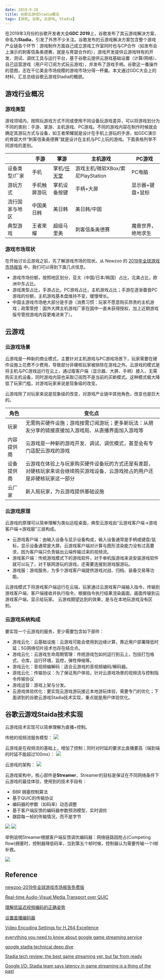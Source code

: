 ```yaml
---
date: 2019-9-28
title: 谷歌云游戏Stadia概览
tags: [游戏, 谷歌, 云游戏, Stadia]
---
```


在2019年3月份的谷歌开发者大会**GDC 2019**上，谷歌发布了其云游戏解决方案，命名为**Stadia**，引发了外界不少关注。谷歌发布的云游戏解决方案包含整个游戏产业链各个环节：游戏制作方面自己成立游戏工作室同时也与CP合作（如发布会上演示的刺客信条奥德赛，就是与育碧合作的），游戏开发提供云游戏特有的开发、测试、调优工具与运行平台，基于谷歌云提供云游戏基础设置（计算/网络）、自己运营游戏（用户可订阅方式玩云游戏），并发布了游戏手柄。谷歌这一番操作的意图，志在千亿美金市场规模的游戏市场分得一杯羹。本文通过GDC大会上的材料，汇总总结谷歌云游戏Stadia的概貌。

## 游戏行业概况

### 游戏类型

游戏领域内，按照玩游戏方式不同或使用不同设备玩游戏差异，可以将游戏划分为不同的类别：手游、掌游、主机游戏、PC游戏。不同的游戏内容在制作时候就会确定其游玩方式与设备，如王者荣耀就是设计在手机上游玩的手游，如GDC演示的育碧大作”刺客信条奥德赛“就是设计在主机与PC上玩的游戏。下面表格列举不同游戏的差别。

|                | 手游         | 掌游                                       | 主机游戏                          | PC游戏             |
| -------------- | ------------ | ------------------------------------------ | --------------------------------- | ------------------ |
| 设备类型/厂家  | 手机         | 掌机/[任天堂](https://www.nintendo.co.jp/) | 游戏主机/微软XBox/索尼PlayStation | PC电脑             |
| 游玩方式       | 手机触屏游玩 | 掌机设备按键                               | 手柄+大屏                         | 显示器+键盘+鼠标   |
| 流行国家与地区 | 中国美日韩   | 美日韩                                     | 美日韩/中国                       |
| 典型游戏       | 王者荣耀     | 超级马里奥                                 | 刺客信条奥德赛                    | 魔兽世界，绝地求生 |

### 游戏市场现状

在开始讨论云游戏之前，先了解游戏市场的现状。从 Newzoo 的 [2019年全球游戏市场报告](https://newzoo.com/insights/trend-reports/newzoo-2019%E5%B9%B4%E5%85%A8%E7%90%83%E6%B8%B8%E6%88%8F%E5%B8%82%E5%9C%BA%E6%8A%A5%E5%91%8A%E5%85%8D%E8%B4%B9%E7%89%88/) 中，我们可以得到下面几点信息。

- 游戏市场份额，按照地区划分，亚太（中国/日本/韩国）占比，北美占比，欧洲中东占比。
- 游戏类型占比，手游占比，PC游戏占比，主机游戏占比；手游在逐渐蚕食PC游戏的份额，主机游戏基本盘维持不变，缓慢增长。
- 中国主游戏市场绝大部分是手游（消费习惯：玩家不愿意购买昂贵的主机游戏；政策管控：国外大牌主机游戏厂家在国中一直未获得授权，加上近期游戏版号管控游戏内容更难进来了）。

## 云游戏

### 云游戏场景

云游戏是一种新的商业模式，主要针对主机游戏与PC游戏场景下，玩家需要在硬件设施上花费不少费用，导致部分非硬核玩家被排除在游戏之外。云游戏的模式是将主机与PC游戏运行在云上，通过瘦客户端（显示器、大屏、手柄）接入，无需购买主机设备，同时游戏内容也采取订阅而不是当前的买断模式。这种模式极大降低了玩家门槛，对游戏玩家来说是现象级的改变。

云游戏除了对玩家来说是现象级的改变，对游戏产业链中其他角色，改变也是巨大的。

| 角色       | 变化点                                                                                                                       |
| ---------- | ---------------------------------------------------------------------------------------------------------------------------- |
| 玩家       | 无需购买硬件设施；游戏按需订阅游玩；更多新玩法：从朋友分享的链接直接加入游戏局、从直播界面加入游戏等                         |
| 内容提供商 | 云游戏是一种新的游戏开发、调试、调优模式，甚至会有专门适配云游戏的游戏                                                       |
| 设备提供商 | 云游戏在体验上与玩家购买硬件设备玩的方式还是有差距，对硬核玩家来说会继续购买游戏设备，云游戏抢占的用户还是非硬核玩家这一部分 |
| 云厂家     | 新入局玩家，为云游戏提供基础设施                                                                                             |

### 云游戏原理

云游戏的原理可以简单理解为类似远程桌面，典型云游戏由“云游戏客户端->游戏客户端->游戏服”三层构成。

- 云游戏客户端：由输入设备与显示设备构成，输入设备通常是手柄或键盘/鼠标，显示设备通常是大屏。云游戏客户端对计算与图形渲染能力没有过高要求，因为客户端只负责输出云端传输过来的视频流。
- 游戏客户端：传统游戏模式下的游戏软件，对于单机版游戏来说安装游戏软件就可以玩了，对于联网游玩的游戏，还需要连接到游戏服游玩。
- 游戏服：游戏服务，为多个游戏客户端提供游戏对战、归档、装备交易等功能。

云游戏模式下将游戏客户端运行在云端，玩家通过云游戏客户端输入指令，传输到游戏客户端，客户端接收并执行指令，根据指令执行结果渲染画面，画面传输到云游戏客户端，显示给玩家。
云游戏期望达到的效果，是与在本地玩游戏没有区别。

### 云游戏系统构成

要实现一个云游戏的服务，至少需要包含如下部件：

- 游戏云化：云基础设施：云游戏可能会使用到边缘计算，靠近用户部署降低时延；5G网络切片技术也存在结合点。
- 游戏云化：云游戏生命周期管理：传统游戏包如何运行到云上，包括打包格式，仓库，运行环境，监控，弹性伸缩等。
- 游戏云化：音视频编解码：适合云游戏的音视频编码/解码器。
- 游戏云化：传输协议：为了保证用户体验，针对云游戏场景的视频流与控制指令传输协议
- 游戏运营：游戏上架与分发。
- 云游戏体验优化：要实现云游戏游玩接近本地游玩体验，需要专门的优化；下面讲到的谷歌云游戏Stadia技术实现，重点就是用户体验优化。

## 谷歌云游戏Staida技术实现

云游戏技术实现可以简单理解为直播+控制。

传统的视频流服务模型：
![](/images/stadia/stadia-a-tipical-video-streaming-service.png)

云游戏是在视频流的基础上，增加了控制；同时对时延的要求比直播要高（端到端的时延不能超过100ms）：
![](/images/stadia/stadia-cloud-gaming-how-is-different.png)

云游戏的架构：
![](/images/stadia/stadia-a-cloud-gaming-system.png)

云游戏架构中，核心部件是**Streamer**，Streamer的目标是保证在不同网络条件下云游戏的最佳体验，使用到的技术手段有：

- BBR 拥塞控制算法
- 基于QUIC的传输协议
- 编码器的参数（如码率）动态调整
- 基于客户端反馈的编码器参数预测模型，实时调优
- 跟踪每一帧的传输情况，而不是字节

![](/images/stadia/stadia-a-delicate-balancing-act.png)
![](/images/staida/stadia-putting-it-together-cloud-gaming-2.png)

举例说明Streamer根据客户端反馈调优编码器：网络链路因抢占(Competing flow)拥塞时，控制器降低码率，当到第五个帧时候，控制器认为需要传输一个I帧补救。

![](/images/stadia/stadia-putting-it-together-cloud-gaming.png)

## Reference

[newzoo-2019年全球游戏市场报告免费版](https://newzoo.com/insights/trend-reports/newzoo-2019%E5%B9%B4%E5%85%A8%E7%90%83%E6%B8%B8%E6%88%8F%E5%B8%82%E5%9C%BA%E6%8A%A5%E5%91%8A%E5%85%8D%E8%B4%B9%E7%89%88/)

[Real-time Audio-Visual Media Transport over QUIC](https://csperkins.org/publications/2018/12/perkins2018rtp-quic.pdf)

[理解低延迟视频编码的正确姿势](https://cloud.tencent.com/developer/article/1358721)

[设置直播编码器](https://support.google.com/youtube/answer/2907883?hl=zh-Hans&ref_topic=9257892)

[Video Encoding Settings for H.264 Excellence](http://www.lighterra.com/papers/videoencodingh264/)

[everything you need to know about google game streaming service](https://www.techradar.com/news/stadia-everything-you-need-to-know-about-googles-game-streaming-service)

[google stadia technical deep dive](https://stadia.dev/intl/en/blog/gdc-2019-session:gaming-in-the-cloud:a-technical-deep-dive/)

[Stadia tech review: the best game streaming yet, but far from ready](https://www.eurogamer.net/articles/digitalfoundry-2019-stadia-tech-review)

[Google I/O: Stadia team says latency in game streaming is a thing of the past](https://www.digitaltrends.com/gaming/google-stadia-latency-tech-discussion-i-o-2019/)
